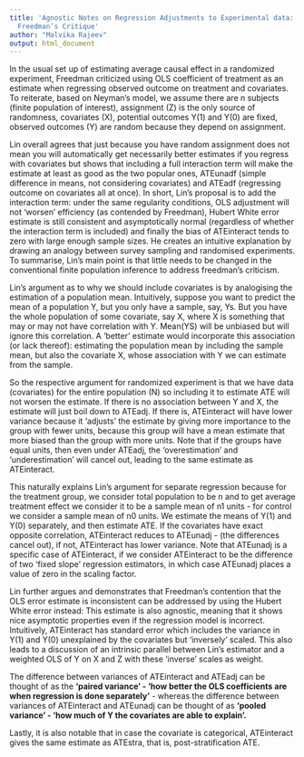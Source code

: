 ```yaml
---
title: 'Agnostic Notes on Regression Adjustments to Experimental data: Reexamining
  Freedman’s Critique'
author: "Malvika Rajeev"
output: html_document
---
```


In the usual set up of estimating average causal effect in a randomized experiment, Freedman criticized using OLS coefficient of treatment as an estimate when regressing observed outcome on treatment and covariates. To reiterate, based on Neyman’s model, we assume there are n subjects (finite population of interest),  assignment (Z) is the only source of randomness, covariates (X), potential outcomes Y(1) and Y(0) are fixed, observed outcomes (Y) are random because they depend on assignment. 
   
     
Lin overall agrees that just because you have random assignment does not mean you will automatically get necessarily better estimates if you regress with covariates but shows that including a full interaction term will make the estimate at least as good as the two popular ones, ATEunadf (simple difference in means, not considering covariates)  and ATEadf (regressing outcome on covariates all at once). In short, Lin’s proposal is to add the interaction term: under the same regularity conditions, OLS adjustment will not 'worsen’ efficiency (as contended by Freedman), Hubert White error estimate is still consistent and asymptotically normal (regardless of whether the interaction term is included) and finally the bias of ATEinteract tends to zero with large enough sample sizes. He creates an intuitive explanation by drawing an analogy between survey sampling and randomised experiments. To summarise, Lin’s main point is that little needs to be changed in the conventional finite population inference to address freedman’s criticism. 
  
    
Lin’s argument as to why we should include covariates is by analogising the estimation of a population mean. Intuitively, suppose you want to predict the mean of a population Y, but you only have a sample, say, Ys. But you have the whole population of some covariate, say X, where X is something that may or may not have correlation with Y. Mean(YS) will be unbiased but will ignore this correlation. A 'better’ estimate would incorporate this association (or lack thereof): estimating the population mean by including the sample mean, but also the covariate X, whose association with Y we can estimate from the sample. 
  
    
So the respective argument for randomized experiment is that we have data (covariates) for the entire population (N) so including it to estimate ATE will not worsen the estimate. If there is no association between Y and X, the estimate will just boil down to ATEadj. If there is, ATEinteract will have lower variance because it 'adjusts’ the estimate by giving more importance to the group with fewer units, because this group will have a mean estimate that more biased than the group with more units. Note that if the groups have equal units, then even under ATEadj, the 'overestimation’ and 'underestimation’ will cancel out, leading to the same estimate as ATEinteract.
  
    
This naturally explains Lin’s argument for separate regression because for the treatment group, we consider total population to be n and to get average treatment effect we consider it to be a sample mean of n1 units - for control we consider a sample mean of n0 units. We estimate the means of Y(1) and Y(0) separately, and then estimate ATE. If the covariates have exact opposite correlation, ATEinteract reduces to ATEunadj - (the differences cancel out), if not, ATEinteract has lower variance. Note that ATEunadj is a specific case of ATEinteract, if we consider ATEinteract to be the difference of two 'fixed slope’ regression estimators, in which case ATEunadj places a value of zero in the scaling factor. 
  
    
Lin further argues and demonstrates that Freedman’s contention that the OLS error estimate is inconsistent can be addressed by using the Hubert White error instead: This estimate is also agnostic, meaning that it shows nice asymptotic properties even if the regression model is incorrect.  Intuitively, ATEinteract has standard error which includes the variance in Y(1) and Y(0) unexplained by the covariates but 'inversely’ scaled. This also leads to a discussion of an intrinsic parallel between Lin’s estimator and a weighted OLS of Y on X and Z with these 'inverse’ scales as weight. 
  
    
The difference between variances of ATEinteract and ATEadj can be thought of as the **'paired variance' - 'how better the OLS coefficients are when regression is done separately'** -  whereas the difference between variances of ATEinteract and ATEunadj can be thought of as **'pooled variance’ - 'how much of Y the covariates are able to explain’.**
    
Lastly, it is also notable that in case the covariate is categorical, ATEinteract gives the same estimate as ATEstra, that is, post-stratification ATE.
